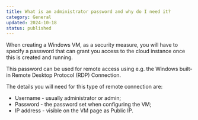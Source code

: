 ```yaml
---
title: What is an administrator password and why do I need it?
category: General
updated: 2024-10-18
status: published
---
```


When creating a Windows VM, as a security measure, you will have to specify a password that can grant you access to the cloud instance once this is created and running.

This password can be used for remote access using e.g. the Windows built-in Remote Desktop Protocol (RDP) Connection.

The details you will need for this type of remote connection are:
- Username - usually administrator or admin;
- Password - the password set when configuring the VM;
- IP address - visible on the VM page as Public IP.
